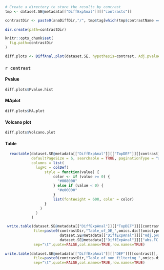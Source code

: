 

<!-- <details> -->
<!--   <summary>`r contrast`</summary> -->


```r

# Create a directory to store the results by contrast
tmp <- dataset.SE@metadata[["DiffExpAnal"]][["contrasts"]]

contrastDir <- paste0(anaDiffDir,"/", tmp$tag[which(tmp$contrastName == contrast)], "_" , contrastName2contrastDir(contrast),"/")
                      
dir.create(path=contrastDir)

knitr::opts_chunk$set(
  fig.path=contrastDir
)
```

```r

diff.plots <- DiffAnal.plot(dataset.SE, hypothesis=contrast, Adj.pvalue.cutoff = dataset.SE@metadata[["DiffExpAnal"]][["Adj.pvalue.cutoff"]], FC.cutoff = dataset.SE@metadata[["DiffExpAnal"]][["abs.FC.cutoff"]])
```
### `r contrast` {.tabset}

#### Pvalue

```r
diff.plots$Pvalue.hist
```

#### MAplot


```r
diff.plots$MA.plot
```

#### Volcano plot


```r
diff.plots$Volcano.plot
```

#### Table

```r

  reactable(dataset.SE@metadata[["DiffExpAnal"]][["TopDEF"]][[contrast]],
            defaultPageSize = 6, searchable = TRUE, paginationType = "simple",
            columns = list(
              logFC = colDef(
                  style = function(value) {
                      color <- if (value >= 0) {
                        "#008000"
                      } else if (value < 0) {
                        "#e00000"
                      }
                      list(fontWeight = 600, color = color)
                  }
                )
              )
            )

 write.table(dataset.SE@metadata[["DiffExpAnal"]][["TopDEF"]][[contrast]],
             file=paste0(contrastDir,"Table_of_DE_",omics.dic[[omictype]][["variableName"]],"_pvalmax_",
                         dataset.SE@metadata[["DiffExpAnal"]][["Adj.pvalue.cutoff"]],"_FCmin_",
                         dataset.SE@metadata[["DiffExpAnal"]][["abs.FC.cutoff"]],".txt"),
             sep="\t",quote=FALSE,col.names=TRUE,row.names=TRUE)
 
write.table(dataset.SE@metadata[["DiffExpAnal"]][["DEF"]][[contrast]],
             file=paste0(contrastDir,"Table_of_non_filtering_",omics.dic[[omictype]][["variableName"]],".txt"),
             sep="\t",quote=FALSE,col.names=TRUE,row.names=TRUE)

  
```



<!-- </details> -->


